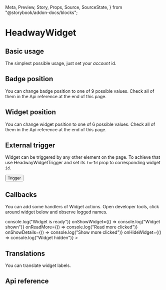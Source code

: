   Meta,
  Preview,
  Story,
  Props,
  Source,
  SourceState,
} from "@storybook/addon-docs/blocks";

<Meta title="HeadwayWidget" component={HeadwayWidget} />

# HeadwayWidget

## Basic usage

The simplest possible usage, just set your _account_ id.

<Preview>
  <Story name="Basic">
    <HeadwayWidget account="J1LKG7">
      <Logo />
    </HeadwayWidget>
  </Story>
</Preview>

## Badge position

You can change badge position to one of 9 possible values. Check all of them in the Api reference at the end of this page.

<Preview>
  <Story name="Badge Position">
    <HeadwayWidget account="J1LKG7" id="2" badgePosition="center-left">
      <Logo />
    </HeadwayWidget>
  </Story>
</Preview>

## Widget position

You can change widget position to one of 6 possible values. Check all of them in the Api reference at the end of this page.

<Preview>
  <Story name="Widget Position">
    <HeadwayWidget account="J1LKG7" id="3" position="center-left">
      <Logo />
    </HeadwayWidget>
  </Story>
</Preview>

## External trigger

Widget can be triggered by any other element on the page. To achieve that use HeadwayWidgetTrigger and set its `forId`
prop to corresponding widget `id`.

<Preview>
  <Story name="External trigger">
    <div style={{ display: "flex" }}>
      <HeadwayWidget account="J1LKG7" id="4">
        <Logo />
      </HeadwayWidget>
      <HeadwayWidgetTrigger forId="4">
        <button>Trigger</button>
      </HeadwayWidgetTrigger>
    </div>
  </Story>
</Preview>

## Callbacks

You can add some handlers of Widget actions. Open developer tools, click around widget below and observe
logged names.

<Preview>
  <Story name="Handlers">
    <div style={{ display: "flex" }}>
      <HeadwayWidget
        account="J1LKG7"
        id="5"
        onWidgetReady={() => console.log("Widget is ready")}
        onShowWidget={() => console.log("Widget shown")}
        onReadMore={() => console.log("Read more clicked")}
        onShowDetails={() => console.log("Show more clicked")}
        onHideWidget={() => console.log("Widget hidden")}
      >
        <Logo />
      </HeadwayWidget>
    </div>
  </Story>
</Preview>

## Translations

You can translate widget labels.

<Preview>
  <Story name="Translations">
    <div style={{ display: "flex" }}>
      <HeadwayWidget
        account="J1LKG7"
        id="6"
        translations={{
          title: "Registro de cambios",
          readMore: "Lee mas",
          labels: {
            new: "nuevo",
            update: "actualizar",
            improvement: "mejora",
          },
          footer: "Lee mas 👉",
        }}
      >
        <Logo />
      </HeadwayWidget>
    </div>
  </Story>
</Preview>

## Api reference

<Props of={HeadwayWidget} />
